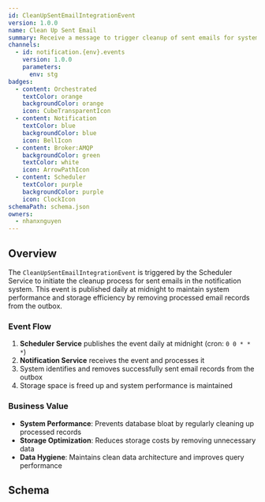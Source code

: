 ```yaml
---
id: CleanUpSentEmailIntegrationEvent
version: 1.0.0
name: Clean Up Sent Email
summary: Receive a message to trigger cleanup of sent emails for system maintenance
channels:
  - id: notification.{env}.events
    version: 1.0.0
    parameters:
      env: stg
badges:
  - content: Orchestrated
    textColor: orange
    backgroundColor: orange
    icon: CubeTransparentIcon
  - content: Notification
    textColor: blue
    backgroundColor: blue
    icon: BellIcon
  - content: Broker:AMQP
    backgroundColor: green
    textColor: white
    icon: ArrowPathIcon
  - content: Scheduler
    textColor: purple
    backgroundColor: purple
    icon: ClockIcon
schemaPath: schema.json
owners:
  - nhanxnguyen
---
```


## Overview

The `CleanUpSentEmailIntegrationEvent` is triggered by the Scheduler Service to initiate the cleanup process for sent emails in the notification system. This event is published daily at midnight to maintain system performance and storage efficiency by removing processed email records from the outbox.

### Event Flow
1. **Scheduler Service** publishes the event daily at midnight (cron: `0 0 * * *`)
2. **Notification Service** receives the event and processes it
3. System identifies and removes successfully sent email records from the outbox
4. Storage space is freed up and system performance is maintained

### Business Value
- **System Performance**: Prevents database bloat by regularly cleaning up processed records
- **Storage Optimization**: Reduces storage costs by removing unnecessary data
- **Data Hygiene**: Maintains clean data architecture and improves query performance

## Schema

<SchemaViewer />
